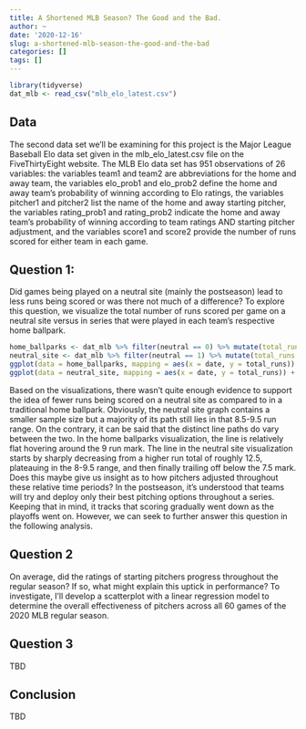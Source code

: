 ```yaml
---
title: A Shortened MLB Season? The Good and the Bad.
author: ~
date: '2020-12-16'
slug: a-shortened-mlb-season-the-good-and-the-bad
categories: []
tags: []
---
```


```r
library(tidyverse)
dat_mlb <- read_csv("mlb_elo_latest.csv")
```

## Data

The second data set we'll be examining for this project is the Major League Baseball Elo data set given in the mlb_elo_latest.csv file on the FiveThirtyEight website. The MLB Elo data set has 951 observations of 26 variables: the variables team1 and team2 are abbreviations for the home and away team, the variables elo_prob1 and elo_prob2 define the home and away team's probability of winning according to Elo ratings, the variables pitcher1 and pitcher2 list the name of the home and away starting pitcher, the variables rating_prob1 and rating_prob2 indicate the home and away team's probability of winning according to team ratings AND starting pitcher adjustment, and the variables score1 and score2 provide the number of runs scored for either team in each game.

## Question 1:

Did games being played on a neutral site (mainly the postseason) lead to less runs being scored or was there not much of a difference? To explore this question, we visualize the total number of runs scored per game on a neutral site versus in series that were played in each team's respective home ballpark.

```r
home_ballparks <- dat_mlb %>% filter(neutral == 0) %>% mutate(total_runs = score1 + score2) 
neutral_site <- dat_mlb %>% filter(neutral == 1) %>% mutate(total_runs = score1 + score2)
ggplot(data = home_ballparks, mapping = aes(x = date, y = total_runs)) + geom_point(color = "navy") + geom_smooth() + ggtitle("Total Runs Scored Per Game in Home Ballparks")
ggplot(data = neutral_site, mapping = aes(x = date, y = total_runs)) + geom_point(color = "green") + geom_smooth() + ggtitle("Total Runs Scored Per Game on a Neutral Site")
```

Based on the visualizations, there wasn't quite enough evidence to support the idea of fewer runs being scored on a neutral site as compared to in a traditional home ballpark. Obviously, the neutral site graph contains a smaller sample size but a majority of its path still lies in that 8.5-9.5 run range. On the contrary, it can be said that the distinct line paths do vary between the two. In the home ballparks visualization, the line is relatively flat hovering around the 9 run mark. The line in the neutral site visualization starts by sharply decreasing from a higher run total of roughly 12.5, plateauing in the 8-9.5 range, and then finally trailing off below the 7.5 mark. Does this maybe give us insight as to how pitchers adjusted throughout these relative time periods? In the postseason, it's understood that teams will try and deploy only their best pitching options throughout a series. Keeping that in mind, it tracks that scoring gradually went down as the playoffs went on. However, we can seek to further answer this question in the following analysis.

## Question 2

On average, did the ratings of starting pitchers progress throughout the regular season? If so, what might explain this uptick in performance? To investigate, I'll develop a scatterplot with a linear regression model to determine the overall effectiveness of pitchers across all 60 games of the 2020 MLB regular season.

## Question 3

TBD

## Conclusion 

TBD





